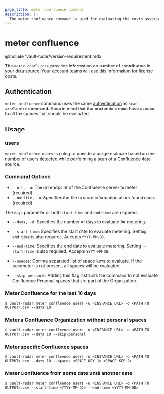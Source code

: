 ```yaml
---
page_title: meter confluence command
description: |-
  The meter confluence command is used for evaluating the costs associated with scanning a self-managed Confluence instance (Confluence Server or Confluence Data Center) or Atlassian Confluence Cloud instance.
---
```


# meter confluence
@include 'vault-radar/version-requirement.mdx'

The `meter confluence` provides information on number of contributors in your data source. Your account teams will use this information for license costs.

## Authentication

`meter confluence` command uses the same [authentication](/hcp/docs/vault-radar/cli/scan/confluence#authentication) as `scan confluence` command.
Keep in mind that the credentials must have access to all the spaces that should be evaluated.

## Usage

### users

`meter confluence users` is going to provide a usage estimate based on the number of users detected while performing a scan of a Confluence data source.

### Command Options

- `--url, -u`: The url endpoint of the Confluence server to meter (required).
- `--outfile, -o`: Specifies the file to store information about found users (required).

The `days` parameter or both `start-time` and `end-time` are required.
- `--days, -d`: Specifies the number of days to evaluate for metering.
- `--start-time`: Specifies the start date to evaluate metering. Setting `--end-time` is also required. Accepts `YYYY-MM-DD`.
- `--end-time`: Specifies the end date to evaluate metering. Setting `--start-time` is also required. Accepts `YYYY-MM-DD`.


- `--spaces`: Comma separated list of space keys to evaluate. If the parameter is not present, all spaces will be evaluated.
- `--skip-personal`: Adding this flag instructs the command to not evaluate Confluence Personal spaces that are part of the Organization.

### Meter Confluence for the last 10 days

```shell-session
$ vault-radar meter confluence users -u <INSTANCE URL> -o <PATH TO OUTPUT>.csv --days 10
```

### Meter a Confluence Organization without personal spaces

```shell-session
$ vault-radar meter confluence users -u <INSTANCE URL> -o <PATH TO OUTPUT>.csv --days 10 --skip-personal
```

### Meter specific Confluence spaces

```shell-session
$ vault-radar meter confluence users -u <INSTANCE URL> -o <PATH TO OUTPUT>.csv --days 10 --spaces <SPACE KEY 1>,<SPACE KEY 2>
```

### Meter Confluence from some date until another date

```shell-session
$ vault-radar meter confluence users -u <INSTANCE URL> -o <PATH TO OUTPUT>.csv --start-time <YYYY-MM-DD> --end-time <YYYY-MM-DD>
```
